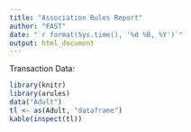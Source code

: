 ```yaml
---
title: "Association Rules Report"
author: "FAST"
date: "`r format(Sys.time(), '%d %B, %Y')`"
output: html_document
---
```


Transaction Data:
```r
library(knitr)
library(arules)
data("Adult")
tl <- as(Adult, "dataframe")
kable(inspect(tl))
```